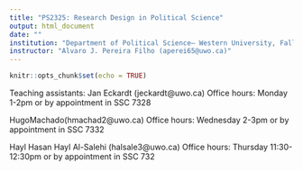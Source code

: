 ```yaml
---
title: "PS2325: Research Design in Political Science"
output: html_document
date: ""
institution: "Department of Political Science– Western University, Fall 2024"
instructor: "Alvaro J. Pereira Filho (aperei65@uwo.ca)"
---
```


```r
knitr::opts_chunk$set(echo = TRUE)
```

Teaching assistants:
   Jan Eckardt (jeckardt@uwo.ca)
   Office hours: Monday 1-2pm or by appointment in SSC 7328
 
   HugoMachado(hmachad2@uwo.ca)
   Office hours: Wednesday 2-3pm or by appointment in SSC 7332
 
  Hayl Hasan Hayl Al-Salehi (halsale3@uwo.ca)
  Office hours: Thursday 11:30-12:30pm or by appointment in SSC 732